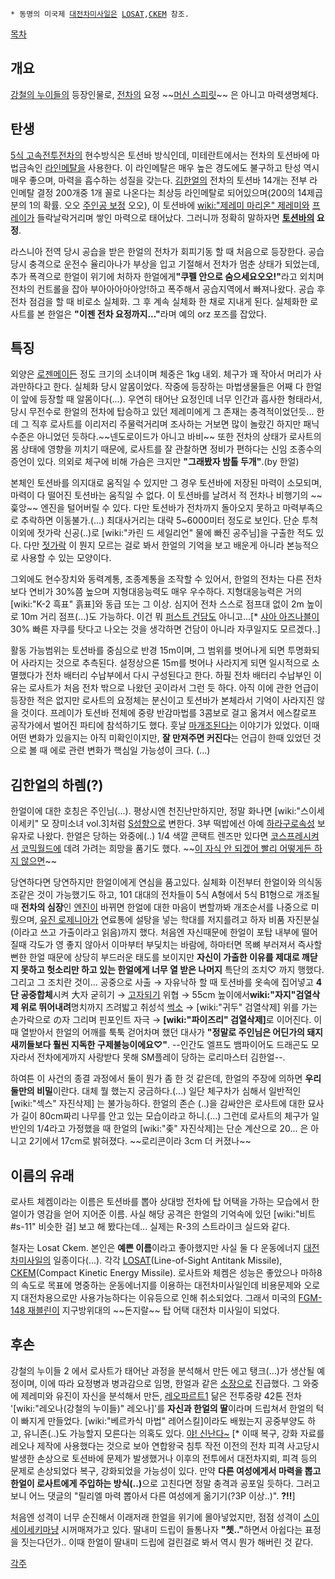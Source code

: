  * 동명의 미국제 [[대전차미사일]]은 [[LOSAT]],[[CKEM]] 참조.

[[목차]]
== 개요 ==
[[강철의 누이들]]의 등장인물로, [[전차]]의 요정 ~~[[머신 스피릿]]~~ 은 아니고 마력생명체다.
== 탄생 ==
[[5식 고속전투전차]]의 현수방식은 토션바 방식인데, 미테란트에서는 전차의 토션바에 마법금속인 [[라인메탈]]을 사용한다. 이 라인메탈은 매우 높은 경도에도 불구하고 탄성 역시 매우 좋으며, 마력을 흡수하는 성질을 갖는다. [[김한얼]]의 전차의 토션바 14개는 전부 라인메탈 결정 200개중 1개 꼴로 나온다는 최상등 라인메탈로 되어있으며(200의 14제곱 분의 1의 확률. 오오 [[주인공 보정]] 오오), 이 토션바에 [[wiki:"제레미 마리온" 제레미]]와 [[프레이]]가 들락날락거리며 쌓인 마력으로 태어났다. 그러니까 정확히 말하자면 '''[[토션바]]의 요정'''.

라스니아 전역 당시 공습을 받은 한얼의 전차가 회피기동 할 때 처음으로 등장한다. 공습 당시 충격으로 운전수 율리아나가 부상을 입고 기절해서 전차가 멈춘 상태가 되었는데, 추가 폭격으로 한얼이 위기에 처하자 한얼에게'''"쿠펠 안으로 숨으세요오오!"'''라고 외치며 전차의 컨트롤을 잡아 부아아아아아앙!하고 폭주해서 공습지역에서 빠져나왔다. 공습 후 전차 점검을 할 때 비로소 실체화. 그 후 계속 실체화 한 채로 지내게 된다. 실체화한 로사트를 본 한얼은 '''"이젠 전차 요정까지..."'''라며 예의 orz 포즈를 잡았다.

== 특징 ==
외양은 [[로젠메이든]] 정도 크기의 소녀이며 체중은 1kg 내외. 체구가 꽤 작아서 머리가 사과만하다고 한다. 실체화 당시 알몸이었다. 작중에 등장하는 마법생물들은 어째 다 한얼이 앞에 등장할 때 알몸이다(...). 우연히 태어난 요정인데 너무 인간과 흡사한 형태라서, 당시 무전수로 한얼의 전차에 탑승하고 있던 제레미에게 그 존재는 충격적이었던듯... 한데 그 직후 로사트를 이리저리 주물럭거리며 조사하는 거보면 많이 놀랐긴 하지만 패닉 수준은 아니었던 듯하다.~~넨도로이드가 아니고 바비~~ 또한 전차의 상태가 로사트의 몸 상태에 영향을 끼치기 때문에, 로사트를 잘 관찰하면 정비가 편하다는 신임 조종수의 증언이 있다. 의외로 체구에 비해 가슴은 크지만 '''"그래봤자 밤톨 두개"'''.(by 한얼)

본체인 토션바를 의지대로 움직일 수 있지만 그 경우 토션바에 저장된 마력이 소모되며, 마력이 다 떨어진 토션바는 움직일 수 없다. 이 토션바를 날려서 적 전차나 비행기의 ~~훚앙~~ 엔진을 털어버릴 수 있다. 다만 토션바가 전차까지 돌아오지 못하고 마력부족으로 추락하면 이동불가.(...) 최대사거리는 대략 5~6000미터 정도로 보인다. 단순 투척 이외에 젓가락 신공(..)로 [wiki:"카린 드 세일리언" 물에 빠진 공주님]을 구출한 적도 있다. 다만 [[젓가락]] 이 뭔지 모르는 걸로 봐서 한얼의 기억을 보고 배운게 아니라 본능적으로 사용할 수 있는 모양이다.

그외에도 현수장치와 동력계통, 조종계통을 조작할 수 있어서, 한얼의 전차는 다른 전차보다 연비가 30%쯤 높으며 지형대응능력도 매우 우수하다. 지형대응능력은 거의 [wiki:"K-2 흑표" 흙표]와 동급 또는 그 이상. 심지어 전차 스스로 점프대 없이 2m 높이로 10m 거리 점프(...)도 가능하다. 이건 뭐 [[퍼스트 건담]]도 아니고...[* [[샤아 아즈나블]]이 30% 빠른 자쿠를 탓다고 나오는 것을 생각하면 건담이 아니라 자쿠일지도 모르겠다..]

활동 가능범위는 토션바를 중심으로 반경 15m이며, 그 범위를 벗어나게 되면 투명화되어 사라지는 것으로 추측된다. 설정상으론 15m를 벗어나 사라지게 되면 일시적으로 소멸했다가 전차 배터리 수납부에서 다시 구성된다고 한다. 하필 전차 배터리 수납부인 이유는 로사트가 처음 전차 밖으로 나왔던 곳이라서 그런 듯 하다. 아직 이에 관한 언급이 등장한 적은 없지만 로사트의 요정체는 분신이고 토션바가 본체라서 기억이 사라지진 않을 것이다. 프레이가 토션바 전체에 중량 반감마법를 3콤보로 걸고 옮겨서 에스칼로프 공작가에서 벌어진 파티에 참석하기도 했다. 훗날 [[마개조]]된다는 이야기가 있었다. 이때 어떤 변화가 있을지는 아직 미확인이지만, '''잘 만져주면 커진다'''는 언급이 한때 있었던 것으로 볼 때 에로 관련 변화가 핵심일 가능성이 크다. (...)

== 김한얼의 하렘(?) ==
한얼이에 대한 호칭은 주인님(...). 평상시엔 천진난만하지만, 정말 화나면 [wiki:"스이세이세키" 모 장미소녀 vol.3]처럼 [[S]]성향으로 변한다. 3부 떡밥에선 아예 [[하라구로]]속성 보유자로 나왔다. 한얼은 당하는 와중에(..) 1/4 색깔 콘택트 렌즈만 있다면 [[코스프레]]시켜서 [[코믹월드]]에 데려 가려는 희망을 품기도 했다. ~~[[이 자식 안 되겠어 빨리 어떻게든 하지 않으면]]~~

당연하다면 당연하지만 한얼이에게 연심을 품고있다. 실체화 이전부터 한얼이와 의식동조같은 것이 가능했기도 하고, 101 대대의 전차들이 5식 A형에서 5식 B1형으로 개조될 때 '''전차의 심장'''인 [[엔진]]이 바뀌면 한얼에 대한 마음이 변할까봐 개조순서를 나중으로 미뤘으며, [[유진 로제니아]]가 연료통에 설탕을 넣는 학대를 저지를려고 하자 비품 자진분실(이라고 쓰고 가출이라고 읽음)까지 했다. 처음엔 자신때문에 한얼이 포탑 내부에 떨어질때 각도가 영 좋지 않아서 이마부터 부딫치는 바람에, 하마터면 목뼈 부러져서 즉사할 뻔한 한얼 때문에 상당히 부드러운 태도를 보이지만 '''자신이 가출한 이유를 제대로 깨닫지 못하고 헛소리만 하고 있는 한얼에게 너무 열 받은 나머지''' 특단의 조치♡ 까지 행했다. 그리고 그 조치란 것이... 공중으로 사출 → 자유낙하 할 때 토션바를 옷속에 집어넣고 '''4단 공중합체'''시켜 大자 굳히기 → [[고자되기]] 위협 → 55cm 높이에서''' wiki:"자지"검열삭제 위로 뛰어내려 '''명치까지 즈려밟고 취성석 [[썩소]] → [wiki:"귀두" 검열삭제] 위를 가는 손가락으로 の자 그리며 핀포인트 자극 → '''[wiki:"파이즈리" 검열삭제]'''로 이어진다. 이때 열받아서 한얼의 어깨를 툭툭 걷어차며 했던 대사가 '''"정말로 주인님은 어딘가의 돼지새끼들보다 훨씬 지독한 구제불능이에요♡"'''. --인간도 엘프도 뱀파이어도 드래곤도 모자라서 전차에게까지 사랑받다 못해 SM플레이 당하는  로리마스터 김한얼--. 

하여튼 이 사건의 종결 과정에서 둘이 뭔가 좀 한 것 같은데, 한얼의 주장에 의하면 '''우리 둘만의 비밀'''이란다. 대체 뭘 했는지 궁금하다.(...) 일단 체구차가 심해서 일반적인 [wiki:"섹스" 자진삭제] 는 불가능하다. 한얼의 존슨 (..)을 감싸안은 로사트에 대한 묘사가 길이 80cm짜리 나무를 안고 있는 모습이라고 하니.(...) 그런데 로사트의 체구가 일반인의 1/4라고 가정했을 때 한얼의 [wiki:"좆" 자진삭제]는 단순 계산으로 20... 은 아니고 2기에서 17cm로 밝혀졌다. ~~로리콘이라 3cm 더 커졌나~~

== 이름의 유래 ==
로사트 체켐이라는 이름은 토션바를 뽑아 상대방 전차에 탑 어택을 가하는 모습에서 한얼이가 영감을 얻어 지어준 이름. 사실 해당 공격은 한얼의 기억속에 있던 [wiki:"비트#s-11" 비슷한 걸] 보고 해 봤다는데... 실제는 R-3의 스트라이크 실드와 같다.

철자는 Losat Ckem. 본인은 '''예쁜 이름'''이라고 좋아했지만 사실 둘 다 운동에너지 [[대전차미사일]]의 일종이다(...).
각각 [[LOSAT]](Line-of-Sight Antitank Missile), [[CKEM]](Compact Kinetic Energy Missile). 로사트와 체켐은 성능은 좋았으나 마하8의 속도로 목표에 명중하는 운동에너지를 이용하는 대전차미사일인데 비용문제와 오로지 대전차용으로만 사용가능하다는 이유등으로 인해 취소되었다. 그래서 미국의 [[FGM-148 재블린]]이 지구방위대의 ~~돈지랄~~ 탑 어택 대전차 미사일이 되었다.

== 후손 ==
강철의 누이들 2 에서 로사트가 태어난 과정을 분석해서 만든 에고 탱크(...)가 생산될 예정이며, 이에 따라 요정병과 병과감으로 임명, 한얼과 같은 [[소장]]으로 진급했다. 그 와중에 제레미와 유진이 자신을 분석해서 만든, [[레오파르트1]] 닮은 전투중량 42톤 전차 '[wiki:"레오나(강철의 누이들)" 레오나]'를 '''자신과 한얼의 딸'''이라며 드립쳐서 한얼의 턱이 빠지게 만들었다. [wiki:"베르카식 마법" 레어스킬]이라도 배웠는지 공중부양도 하고, 유니존(..)도 가능할지 모른다는 의혹도 있다. [[야! 신난다~]] [* 이때 복구, 강화 자료를 레오나 제작에 사용했다는 것으로 보아 연합왕국 침투 작전 이전의 전차 피격 사고당시 발생한 손상으로 토션바에 문제가 발생했거나 이후의 전투에서 대전차지뢰, 피격 등의 문제로 손상되었다 복구, 강화되었을 가능성이 있다. 만약 '''다른 여성에게서 마력을 뽑고 한얼이 로사트에게 주입하는 방식(..)'''으로 고친다면 정말 충격과 공포일 듯하다. 그러고보니 어느 댓글의 "릴리엘 마력 뽑아서 다른 여성에게 옮기기(?3P 이상..)". '''?!!''']

처음엔 성격이 너무 순진해서 이래저래 한얼을 위기에 몰아넣었지만, 점점 성격이 [[스이세이세키]]마냥 시꺼매져가고 있다. 딸내미 드립이 들통나자 '''"쳇.."'''하면서 아쉽다는 표정을 짓는다던가.. 이때 한얼이 딸내미 드립에 걸린걸로 봐서 역시 뭔가 해버린 것 같다. 

[[각주]]

